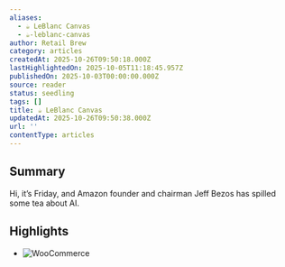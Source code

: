 ```yaml
---
aliases:
  - ☕ LeBlanc Canvas
  - ☕-leblanc-canvas
author: Retail Brew
category: articles
createdAt: 2025-10-26T09:50:18.000Z
lastHighlightedOn: 2025-10-05T11:18:45.957Z
publishedOn: 2025-10-03T00:00:00.000Z
source: reader
status: seedling
tags: []
title: ☕ LeBlanc Canvas
updatedAt: 2025-10-26T09:50:38.000Z
url: ''
contentType: articles
---
```

## Summary

Hi, it’s Friday, and Amazon founder and chairman Jeff Bezos has spilled some tea about AI.

## Highlights

- ![WooCommerce](https://morningbrew.com/cdn-cgi/image/width=1336,format=auto/https://storage.morningbrew.com/image/2025-09-24/image-fbed52991f645c2caee03b7e9fd1f80f0b25b814-2000x1500-png/fbed52991f645c2caee03b7e9fd1f80f0b25b814-2000x1500.png)
